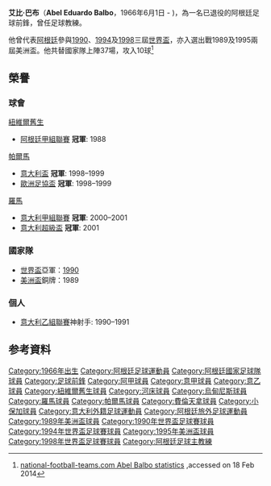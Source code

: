{{noteTA
|T=zh-hk:艾比·巴布;
|1=zh-hk:艾比;
|2=zh-hk:巴布;
}}

{{Football player infobox
 | playername = 巴布
 | image    = 
 | fullname = Abel Eduardo Balbo 
 | nickname = 
 | dateofbirth = 1966年6月1日
 | cityofbirth = {{tsl|en|Empalme Villa Constitución||Empalme}} 
 | countryofbirth = [[阿根廷|阿根廷]] 
 | height = {{height|m=1.80}}
 | currentclub  = 已退役 
 | position = [[前鋒|前鋒]] 
 | youthyears =  
 | youthclubs = {{flagicon|ARG}}[[纽韦尔老男孩竞技俱乐部|紐維爾舊生]]
 | years1              = 1987–1988|clubs1 = {{flagicon|ARG}}[[纽韦尔老男孩竞技俱乐部|紐維爾舊生]] |caps1 = 23      |goals1 = 9
 | years2              = 1988–1989|clubs2 = {{flagicon|ARG}}[[河床足球會|河床]]                   |caps2 = 38      |goals2 =12
 | years3              = 1989–1993|clubs3 = {{flagicon|ITA}}[[乌迪内斯足球俱乐部|烏甸尼斯]]       |caps3 =134      |goals3 =65
 | years4              = 1993–1998|clubs4 = {{flagicon|ITA}}[[羅馬足球會|羅馬]]                   |caps4 =171      |goals4 =78
 | years5              = 1998–1999|clubs5 = {{flagicon|ITA}}[[帕爾馬足球會|帕爾馬]]               |caps5 = 25      |goals5 = 4 
 | years6              = 1999–2000|clubs6 = {{flagicon|ITA}}[[科倫天拿|科倫天拿]]                          |caps6 = 19      |goals6 = 3 
 | years7              = 2000–2002|clubs7 = {{flagicon|ITA}}[[羅馬足球會|羅馬]]                   |caps7 =  3      |goals7 = 0
 | years8              = 2002      |clubs8 = {{flagicon|ARG}}[[小保加|小保加]]                            |caps8 =  4      |goals8 = 0
 | nationalyears1      = 1989–1998|nationalteam1 = {{fb|ARG}}                       | nationalcaps1 = 37 |nationalgoals1 = 10
 | manageryears1       = 2009       | managerclubs1       = {{flagicon|ITA}}[[特雷维索足球俱乐部|特雷維索]]
 | manageryears2       = 2010–2011 | managerclubs2       = {{flagicon|ITA}}[[阿雷素體育會|阿雷素]]
 | manageryears3       = 2012       | managerclubs3       = {{flagicon|ITA}}[[阿雷素體育會|阿雷素]]
}}

'''艾比·巴布'''（'''Abel Eduardo Balbo'''，1966年6月1日 - )，為一名已退役的阿根廷足球前鋒，曾任足球教練。

他曾代表[[阿根廷國家足球隊|阿根廷]]參與[[1990年世界盃足球賽|1990]]、[[1994年世界盃足球賽|1994]]及[[1998年世界盃足球賽|1998]]三屆[[世界盃|世界盃]]，亦入選出戰1989及1995兩屆美洲盃。他共替國家隊上陣37場，攻入10球<ref>[http://www.national-football-teams.com/player/12625/Abel_Balbo.html national-football-teams.com Abel Balbo statistics] {{Wayback|url=http://www.national-football-teams.com/player/12625/Abel_Balbo.html |date=20210421232825 }}{{en}},accessed on 18 Feb 2014</ref>

== 榮譽 ==
===球會===
;[[纽韦尔老男孩竞技俱乐部|紐維爾舊生]]
* [[阿根廷足球甲级联赛|阿根廷甲組聯賽]] '''冠軍''': 1988

;[[帕爾馬足球會|帕爾馬]]
* [[意大利盃|意大利盃]] '''冠軍''': 1998–1999
* [[歐洲足協盃|歐洲足協盃]] '''冠軍''': 1998–1999
 
;[[羅馬足球會|羅馬]]
* [[意大利甲組聯賽|意大利甲組聯賽]] '''冠軍''': 2000–2001
* [[意大利超級盃|意大利超級盃]] '''冠軍''': 2001


===國家隊===
* [[世界盃|世界盃]]亞軍：[[1990年世界盃足球賽|1990]]  
* [[美洲盃|美洲盃]]銅牌：1989


===個人===
* [[意大利乙組聯賽|意大利乙組聯賽]]神射手: 1990–1991


== 参考資料 ==
{{reflist}}

{{Navboxes
|title = 阿根廷隊參賽名單
|titlestyle =background:#75AADB; color:#FFF;
|list1=	
<span></span>
{{1990年世界盃足球賽阿根廷參賽名單}}
{{1994年世界盃足球賽阿根廷參賽名單}}
{{1998年世界盃足球賽阿根廷參賽名單}}
}}

{{DEFAULTSORT:Balbo, Abel}}
[[Category:1966年出生|Category:1966年出生]]
[[Category:阿根廷足球運動員|Category:阿根廷足球運動員]]
[[Category:阿根廷國家足球隊球員|Category:阿根廷國家足球隊球員]]
[[Category:足球前鋒|Category:足球前鋒]]
[[Category:阿甲球員|Category:阿甲球員]]
[[Category:意甲球員|Category:意甲球員]]
[[Category:意乙球員|Category:意乙球員]]
[[Category:紐維爾舊生球員|Category:紐維爾舊生球員]]
[[Category:河床球員|Category:河床球員]]
[[Category:烏甸尼斯球員|Category:烏甸尼斯球員]]
[[Category:羅馬球員|Category:羅馬球員]]
[[Category:帕爾馬球員|Category:帕爾馬球員]]
[[Category:費倫天拿球員|Category:費倫天拿球員]]
[[Category:小保加球員|Category:小保加球員]]
[[Category:意大利外籍足球運動員|Category:意大利外籍足球運動員]]
[[Category:阿根廷旅外足球運動員|Category:阿根廷旅外足球運動員]]
[[Category:1989年美洲盃球員|Category:1989年美洲盃球員]]
[[Category:1990年世界盃足球賽球員|Category:1990年世界盃足球賽球員]]
[[Category:1994年世界盃足球賽球員|Category:1994年世界盃足球賽球員]]
[[Category:1995年美洲盃球員|Category:1995年美洲盃球員]]
[[Category:1998年世界盃足球賽球員|Category:1998年世界盃足球賽球員]]
[[Category:阿根廷足球主教練|Category:阿根廷足球主教練]]